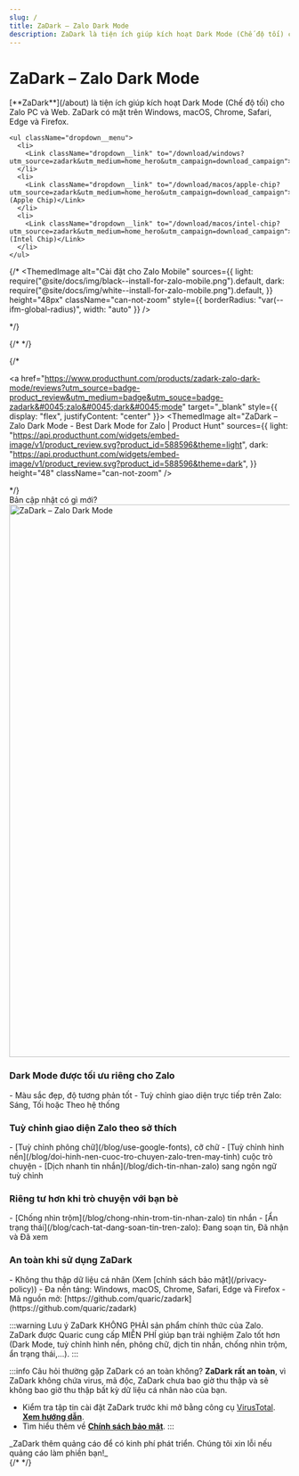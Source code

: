```yaml
---
slug: /
title: ZaDark – Zalo Dark Mode
description: ZaDark là tiện ích giúp kích hoạt Dark Mode (Chế độ tối) cho Zalo PC và Web. ZaDark có mặt trên Windows, macOS, Chrome, Safari, Edge và Firefox.
---
```


<h1 className="zadark-brand text-center" style={{ fontSize: "3rem" }}>ZaDark – Zalo Dark Mode</h1>

<p className="text-center text-balance" style={{ fontSize: "1.5rem", marginBottom: "1.5rem" }}>[**ZaDark**](/about) là tiện ích giúp kích hoạt Dark Mode (Chế độ tối) cho Zalo PC và Web. ZaDark có mặt trên Windows, macOS, Chrome, Safari, Edge và Firefox.</p>

<div style={{ display: "flex", gap: "1rem", justifyContent: "center", flexWrap: "wrap", marginBottom: "2rem" }}>
  <div className="dropdown dropdown--hoverable">
    <Link to="/install/zalo-pc" aria-label="Cài đặt cho Zalo PC" className="flex">
      <ThemedImage
        alt="Cài đặt cho Zalo PC"
        sources={{
          light: useBaseUrl("/img/button-install/black--install-for-zalo-pc.svg"),
          dark: useBaseUrl("/img/button-install/white--install-for-zalo-pc.svg"),
        }}
        height="48px"
        className="can-not-zoom"
        style={{ borderRadius: "var(--ifm-global-radius)", width: "auto" }}
      />
    </Link>

    <ul className="dropdown__menu">
      <li>
        <Link className="dropdown__link" to="/download/windows?utm_source=zadark&utm_medium=home_hero&utm_campaign=download_campaign">Windows</Link>
      </li>
      <li>
        <Link className="dropdown__link" to="/download/macos/apple-chip?utm_source=zadark&utm_medium=home_hero&utm_campaign=download_campaign">macOS (Apple Chip)</Link>
      </li>
      <li>
        <Link className="dropdown__link" to="/download/macos/intel-chip?utm_source=zadark&utm_medium=home_hero&utm_campaign=download_campaign">macOS (Intel Chip)</Link>
      </li>
    </ul>
  </div>

  <Link to="/install/zalo-web" aria-label="Cài đặt cho Zalo Web" className="flex">
    <ThemedImage
      alt="Cài đặt cho Zalo Web"
      sources={{
        light: require("@site/docs/img/black--install-for-zalo-web.png").default,
        dark: require("@site/docs/img/white--install-for-zalo-web.png").default,
      }}
      height="48px"
      className="can-not-zoom"
      style={{ borderRadius: "var(--ifm-global-radius)", width: "auto" }}
    />
  </Link>

  {/* <Link to="/install/zalo-mobile" aria-label="Cài đặt cho Zalo Mobile" className="flex">
    <ThemedImage
      alt="Cài đặt cho Zalo Mobile"
      sources={{
        light: require("@site/docs/img/black--install-for-zalo-mobile.png").default,
        dark: require("@site/docs/img/white--install-for-zalo-mobile.png").default,
      }}
      height="48px"
      className="can-not-zoom"
      style={{ borderRadius: "var(--ifm-global-radius)", width: "auto" }}
    />
  </Link> */}
</div>

{/* <ShopeeAffiliateProgram /> */}

{/* <div className="margin-bottom--md">
  <a href="https://www.producthunt.com/products/zadark-zalo-dark-mode/reviews?utm_source=badge-product_review&utm_medium=badge&utm_souce=badge-zadark&#0045;zalo&#0045;dark&#0045;mode" target="_blank" style={{ display: "flex", justifyContent: "center" }}>
    <ThemedImage
      alt="ZaDark&#0032;–&#0032;Zalo&#0032;Dark&#0032;Mode - Best&#0032;Dark&#0032;Mode&#0032;for&#0032;Zalo | Product Hunt"
      sources={{
        light: "https://api.producthunt.com/widgets/embed-image/v1/product_review.svg?product_id=588596&theme=light",
        dark: "https://api.producthunt.com/widgets/embed-image/v1/product_review.svg?product_id=588596&theme=dark",
      }}
      height="48"
      className="can-not-zoom"
    />
  </a>
</div> */}

<div className="text-center">
  <Link to="/blog/changelog" className="whats-new">Bản cập nhật có gì mới?</Link>
</div>

<div className="margin-bottom--md">
  <img src={require("@site/docs/img/mockup-23.12.5-mascot-1.1.webp").default} alt="ZaDark – Zalo Dark Mode" width="992px" className="zoomable" style={{ display: "block", margin: "0 auto" }} />
</div>

<div className="margin-bottom--md text-center">
  <a href="https://quaric.com" target="_blank" rel="noopener dofollow" aria-label="ZaDark by Quaric"><ZaDarkByQuaric /></a>
</div>

<div className="container">
  <div className="card margin-bottom--md">
    <div className="card__body">
      <h3>Dark Mode được tối ưu riêng cho Zalo</h3>
      - Màu sắc đẹp, độ tương phản tốt
      - Tuỳ chỉnh giao diện trực tiếp trên Zalo: Sáng, Tối hoặc Theo hệ thống
    </div>
  </div>

  <div className="card margin-bottom--md">
    <div className="card__body">
      <h3>Tuỳ chỉnh giao diện Zalo theo sở thích</h3>
      - [Tuỳ chỉnh phông chữ](/blog/use-google-fonts), cỡ chữ
      - [Tuỳ chỉnh hình nền](/blog/doi-hinh-nen-cuoc-tro-chuyen-zalo-tren-may-tinh) cuộc trò chuyện
      - [Dịch nhanh tin nhắn](/blog/dich-tin-nhan-zalo) sang ngôn ngữ tuỳ chỉnh
    </div>
  </div>

  <div className="card margin-bottom--md">
    <div className="card__body">
      <h3>Riêng tư hơn khi trò chuyện với bạn bè</h3>
      - [Chống nhìn trộm](/blog/chong-nhin-trom-tin-nhan-zalo) tin nhắn
      - [Ẩn trạng thái](/blog/cach-tat-dang-soan-tin-tren-zalo): Đang soạn tin, Đã nhận và Đã xem
    </div>
  </div>

  <div className="card margin-bottom--md">
    <div className="card__body">
      <h3>An toàn khi sử dụng ZaDark</h3>
      - Không thu thập dữ liệu cá nhân (Xem [chính sách bảo mật](/privacy-policy))
      - Đa nền tảng: Windows, macOS, Chrome, Safari, Edge và Firefox
      - Mã nguồn mở: [https://github.com/quaric/zadark](https://github.com/quaric/zadark)
    </div>
  </div>

  :::warning Lưu ý
  ZaDark KHÔNG PHẢI sản phẩm chính thức của Zalo. ZaDark được Quaric cung cấp MIỄN PHÍ giúp bạn trải nghiệm Zalo tốt hơn (Dark Mode, tuỳ chỉnh hình nền, phông chữ, dịch tin nhắn, chống nhìn trộm, ẩn trạng thái,...).
  :::

  :::info Câu hỏi thường gặp
  ZaDark có an toàn không? **ZaDark rất an toàn**, vì ZaDark không chứa virus, mã độc, ZaDark chưa bao giờ thu thập và sẽ không bao giờ thu thập bất kỳ dữ liệu cá nhân nào của bạn.
  - Kiểm tra tập tin cài đặt ZaDark trước khi mở bằng công cụ [VirusTotal](https://virustotal.com). [**Xem hướng dẫn**](/blog/kiem-tra-virus).
  - Tìm hiểu thêm về [**Chính sách bảo mật**](/privacy-policy).
  :::

  <div className="text-center text-balance">
  _ZaDark thêm quảng cáo để có kinh phí phát triển. Chúng tôi xin lỗi nếu quảng cáo làm phiền bạn!_
  </div>

  <AdsByGoogle>
    {/* <ins
      className="adsbygoogle"
      style={{ display: 'block' }}
      data-ad-client="ca-pub-5192881442581767"
      data-ad-slot="8722903447"
      data-ad-format="auto"
      data-full-width-responsive="true"
    ></ins> */}
    <ins
      className="adsbygoogle"
      style={{ display: "block" }}
      data-ad-format="autorelaxed"
      data-ad-client="ca-pub-5192881442581767"
      data-ad-slot="4903523419"
    ></ins>
  </AdsByGoogle>
</div>
